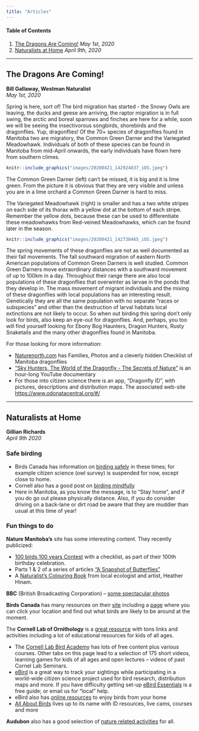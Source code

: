 ```yaml
---
title: "Articles"
---
```


#### Table of Contents

1. [The Dragons Are Coming!](#the-dragons-are-coming) *May 1st, 2020*
2. [Naturalists at Home](#naturalists-at-home) *April 9th, 2020*

-------

## The Dragons Are Coming!

**Bill Gallaway, Westman Naturalist**  
*May 1st, 2020*

Spring is here, sort of! The bird migration has started - the Snowy Owls are leaving, the ducks and geese are arriving, the raptor migration is in full swing, the arctic and boreal sparrows and finches are here for a while, soon we will be seeing the insectivorous songbirds, shorebirds and the dragonflies. Yup, dragonflies! Of the 70+ species of dragonflies found in Manitoba two are migratory, the Common Green Darner and the Variegated Meadowhawk. Individuals of both of these species can be found in Manitoba from mid-April onwards, the early individuals have flown here from southern climes.

```r
knitr::include_graphics("images/20200421_142924837_iOS.jpeg")
```
The Common Green Darner (left) can’t be missed, it is big and it is lime green. From the picture it is obvious that they are very visible and unless you are in a lime orchard a Common Green Darner is hard to miss.

The Variegated Meadowhawk (right) is smaller and has a two white stripes on each side of its thorax with a yellow dot at the bottom of each stripe. Remember the yellow dots, because these can be used to differentiate these meadowhawks from Red-veined Meadowhawks, which can be found later in the season.

```r
knitr::include_graphics("images/20200421_142730465_iOS.jpeg")
```

The spring movements of these dragonflies are not as well documented as their fall movements. The fall southward migration of eastern North American populations of Common Green Darners is well studied. Common Green Darners move extraordinary distances with a southward movement of up to 100km in a day.
Throughout their range there are also local populations of these dragonflies that overwinter as larvae in the ponds that they develop in. The mass movement of migrant individuals and the mixing of these dragonflies with local populations has an interesting result. Genetically they are all the same population with no separate “races or subspecies” and other than the destruction of larval habitats local extinctions are not likely to occur.
So when out birding this spring don’t only look for birds, also keep an eye-out for dragonflies. And, perhaps, you too will find yourself looking for Ebony Bog Haunters, Dragon Hunters, Rusty Snaketails and the many other dragonflies found in Manitoba.

For those looking for more information:

- [Naturenorth.com](http://naturenorth.com) has Families, Photos and a cleverly hidden Checklist of Manitoba dragonflies
- ["Sky Hunters, The World of the Dragonfly - The Secrets of Nature"](https://www.youtube.com/watch?v=knlXTU1R_rE) is an hour-long YouTube documentary
- For those into citizen science there is an app, “Dragonfly ID”, with pictures, descriptions and distribution maps. The associated web-site <https://www.odonatacentral.org/#/>

------------------------

## Naturalists at Home
**Gillian Richards**  
*April 9th 2020* 

### Safe birding

- Birds Canada has information on [birding safely](https://www.birdscanada.org/responding-to-covid-19-what-birds-canada-is-doing-and-how-you-can-help/) in these times; for example citizen science (owl survey) is suspended for now, except close to home.
- Cornell also has a good post on [birding mindfully](https://ebird.org/canada/news/please-bird-mindfully)
- Here in Manitoba, as you know the message, is to “Stay home”, and if you do go out please physically distance. Also, if you do consider driving on a back-lane or dirt road be aware that they are muddier than usual at this time of year!


### Fun things to do

**Nature Manitoba’s** site has some interesting content. They recently publicized:

- [100 birds 100 years Contest](http://naturemanitoba.ca/100-birds-100-years) with a checklist, as part of their 100th birthday celebration.
- Parts 1 & 2 of a series of articles ["A Snapshot of Butterflies"](http://naturemanitoba.ca/news-articles/snapshot-butterflies-southeast-manitoba-parts-1-2)
- A [Naturalist's Colouring Book](https://www.heatherhinam.com/about) from local ecologist and artist, Heather Hinam.

**BBC** (British Broadcasting Corporation) – [some spectacular photos](https://www.bbc.com/news/in-pictures-52007548)

**Birds Canada** has many resources on their [site](https://www.birdscanada.org/) including a [page](https://www.birdscanada.org/apps/checklist/index.jsp) where you can click your location and find out what birds are likely to be around at the moment.

The **Cornell Lab of Ornithology** is a [great resource](https://www.birds.cornell.edu/home) with tons links and activities including a lot of educational resources for kids of all ages.

- The [Cornell Lab Bird Academy](https://academy.allaboutbirds.org/course-list/) has lots of free content plus various courses. Other tabs on this page lead to a selection of 175 short videos, learning games for kids of all ages and open lectures – videos of past Cornel Lab Seminars.
- [eBird](https://ebird.org/about) is a great way to track your sightings while participating in a world-wide citizen science project used for bird research, distribution maps and more. If you have difficulty getting set-up [eBird Essentials](https://academy.allaboutbirds.org/product/ebird-essentials/) is a free guide; or email us for “local” help.
- eBird also has [online resources](https://ebird.org/news/online-resources-to-enjoy-birds-from-your-home) to enjoy birds from your home
- [All About Birds](https://www.allaboutbirds.org/news/) lives up to its name with ID resources, live cams, courses and more

**Audubon** also has a good selection of [nature related activities](https://www.audubon.org/get-outside/activities) for all.

